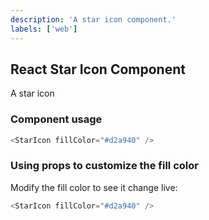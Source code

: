 ```yaml
---
description: 'A star icon component.'
labels: ['web']
---
```



## React Star Icon Component

A star icon

### Component usage

```js
<StarIcon fillColor="#d2a940" />
```

### Using props to customize the fill color

Modify the fill color to see it change live:

```js live
<StarIcon fillColor="#d2a940" />
```
